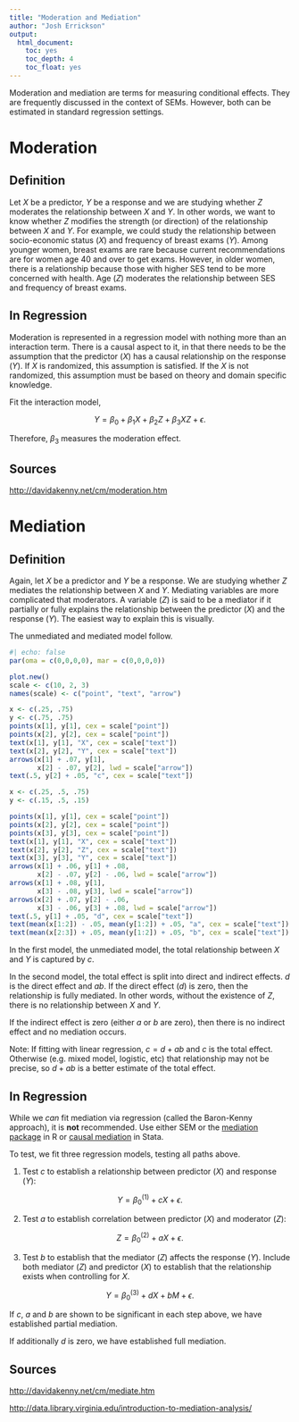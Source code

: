 ```yaml
---
title: "Moderation and Mediation"
author: "Josh Errickson"
output:
  html_document:
    toc: yes
    toc_depth: 4
    toc_float: yes
---
```


Moderation and mediation are terms for measuring conditional effects. They are
frequently discussed in the context of SEMs. However, both can be estimated in
standard regression settings.


# Moderation

## Definition

Let $X$ be a predictor, $Y$ be a response and we are studying whether $Z$
moderates the relationship between $X$ and $Y$. In other words, we want to
know whether $Z$ modifies the strength (or direction) of the relationship
between $X$ and $Y$. For example, we could study the relationship between
socio-economic status ($X$) and frequency of breast exams ($Y$). Among
younger women, breast exams are rare because current recommendations are for
women age 40 and over to get exams. However, in older women, there is a
relationship because those with higher SES tend to be more concerned with
health. Age ($Z$) moderates the relationship between SES and frequency of
breast exams.

## In Regression

Moderation is represented in a regression model with nothing more than an
interaction term. There is a causal aspect to it, in that there needs to be the
assumption that the predictor ($X$) has a causal relationship on the response
($Y$). If $X$ is randomized, this assumption is satisfied. If the $X$ is not
randomized, this assumption must be based on theory and domain specific
knowledge.

Fit the interaction model,

$$
  Y = \beta_0 + \beta_1X + \beta_2Z + \beta_3XZ + \epsilon.
$$

Therefore, $\beta_3$ measures the moderation effect.

## Sources

<http://davidakenny.net/cm/moderation.htm>

# Mediation

## Definition

Again, let $X$ be a predictor and $Y$ be a response. We are studying whether $Z$
mediates the relationship between $X$ and $Y$. Mediating variables are more
complicated that moderators. A variable ($Z$) is said to be a mediator if it
partially or fully explains the relationship between the predictor ($X$) and the
response ($Y$). The easiest way to explain this is visually.

The unmediated and mediated model follow.

```r
#| echo: false
par(oma = c(0,0,0,0), mar = c(0,0,0,0))

plot.new()
scale <- c(10, 2, 3)
names(scale) <- c("point", "text", "arrow")

x <- c(.25, .75)
y <- c(.75, .75)
points(x[1], y[1], cex = scale["point"])
points(x[2], y[2], cex = scale["point"])
text(x[1], y[1], "X", cex = scale["text"])
text(x[2], y[2], "Y", cex = scale["text"])
arrows(x[1] + .07, y[1],
       x[2] - .07, y[2], lwd = scale["arrow"])
text(.5, y[2] + .05, "c", cex = scale["text"])

x <- c(.25, .5, .75)
y <- c(.15, .5, .15)

points(x[1], y[1], cex = scale["point"])
points(x[2], y[2], cex = scale["point"])
points(x[3], y[3], cex = scale["point"])
text(x[1], y[1], "X", cex = scale["text"])
text(x[2], y[2], "Z", cex = scale["text"])
text(x[3], y[3], "Y", cex = scale["text"])
arrows(x[1] + .06, y[1] + .08,
       x[2] - .07, y[2] - .06, lwd = scale["arrow"])
arrows(x[1] + .08, y[1],
       x[3] - .08, y[3], lwd = scale["arrow"])
arrows(x[2] + .07, y[2] - .06,
       x[3] - .06, y[3] + .08, lwd = scale["arrow"])
text(.5, y[1] + .05, "d", cex = scale["text"])
text(mean(x[1:2]) - .05, mean(y[1:2]) + .05, "a", cex = scale["text"])
text(mean(x[2:3]) + .05, mean(y[1:2]) + .05, "b", cex = scale["text"])
```

In the first model, the unmediated model, the total relationship between $X$ and
$Y$ is captured by $c$.

In the second model, the total effect is split into direct and indirect effects.
$d$ is the direct effect and $ab$. If the direct effect ($d$) is zero, then the
relationship is fully mediated. In other words, without the existence of $Z$,
there is no relationship between $X$ and $Y$.

If the indirect effect is zero (either $a$ or $b$ are zero), then there is no
indirect effect and no mediation occurs.

Note: If fitting with linear regression, $c = d + ab$ and $c$ is the total
effect. Otherwise (e.g. mixed model, logistic, etc) that relationship may not be
precise, so $d + ab$ is a better estimate of the total effect.

## In Regression

::: {.callout-important}
While we *can* fit mediation via regression (called the Baron-Kenny approach),
it is **not** recommended. Use either SEM or the [mediation
package](https://cran.r-project.org/web/packages/mediation/vignettes/mediation.pdf)
in R or [causal
mediation](https://www.stata.com/new-in-stata/causal-mediation-analysis/) in
Stata.
:::

To test, we fit three regression models, testing all paths above.

1. Test $c$ to establish a relationship between predictor ($X$) and response
   ($Y$):

$$
 Y = \beta_0^{(1)} + cX + \epsilon.
$$

2. Test $a$ to establish correlation between predictor ($X$) and moderator
   ($Z$):

$$
 Z = \beta_0^{(2)} + aX + \epsilon.
$$

3. Test $b$ to establish that the mediator ($Z$) affects the response ($Y$).
   Include both mediator ($Z$) and predictor ($X$) to establish that the
   relationship exists when controlling for $X$.

$$
 Y = \beta_0^{(3)} + dX + bM + \epsilon.
$$

If $c$, $a$ and $b$ are shown to be significant in each step above, we have
established partial mediation.

If additionally $d$ is zero, we have established full mediation.

## Sources

<http://davidakenny.net/cm/mediate.htm>

<http://data.library.virginia.edu/introduction-to-mediation-analysis/>
